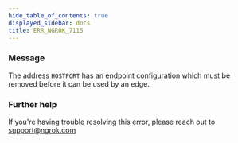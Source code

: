 ```yaml
---
hide_table_of_contents: true
displayed_sidebar: docs
title: ERR_NGROK_7115
---
```




### Message

The address `HOSTPORT` has an endpoint configuration which must be removed before it can be used by an edge.

<ErrorDetails error="err_ngrok_7115" />

### Further help

If you're having trouble resolving this error, please reach out to [support@ngrok.com](mailto:support@ngrok.com?subject=Help%20with%20ERR_NGROK_7115)
